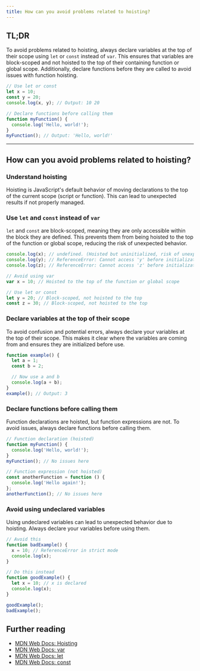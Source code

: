 ```yaml
---
title: How can you avoid problems related to hoisting?
---
```


## TL;DR

To avoid problems related to hoisting, always declare variables at the top of their scope using `let` or `const` instead of `var`. This ensures that variables are block-scoped and not hoisted to the top of their containing function or global scope. Additionally, declare functions before they are called to avoid issues with function hoisting.

```js live
// Use let or const
let x = 10;
const y = 20;
console.log(x, y); // Output: 10 20

// Declare functions before calling them
function myFunction() {
  console.log('Hello, world!');
}
myFunction(); // Output: 'Hello, world!'
```

---

## How can you avoid problems related to hoisting?

### Understand hoisting

Hoisting is JavaScript's default behavior of moving declarations to the top of the current scope (script or function). This can lead to unexpected results if not properly managed.

### Use `let` and `const` instead of `var`

`let` and `const` are block-scoped, meaning they are only accessible within the block they are defined. This prevents them from being hoisted to the top of the function or global scope, reducing the risk of unexpected behavior.

```js live
console.log(x); // undefined. (Hoisted but uninitialized, risk of unexpected behavior)
console.log(y); // ReferenceError: Cannot access 'y' before initialization. (Not hoisted)
console.log(z); // ReferenceError: Cannot access 'z' before initialization. (Not hoisted)

// Avoid using var
var x = 10; // Hoisted to the top of the function or global scope

// Use let or const
let y = 20; // Block-scoped, not hoisted to the top
const z = 30; // Block-scoped, not hoisted to the top
```

### Declare variables at the top of their scope

To avoid confusion and potential errors, always declare your variables at the top of their scope. This makes it clear where the variables are coming from and ensures they are initialized before use.

```js live
function example() {
  let a = 1;
  const b = 2;

  // Now use a and b
  console.log(a + b);
}
example(); // Output: 3
```

### Declare functions before calling them

Function declarations are hoisted, but function expressions are not. To avoid issues, always declare functions before calling them.

```js live
// Function declaration (hoisted)
function myFunction() {
  console.log('Hello, world!');
}
myFunction(); // No issues here

// Function expression (not hoisted)
const anotherFunction = function () {
  console.log('Hello again!');
};
anotherFunction(); // No issues here
```

### Avoid using undeclared variables

Using undeclared variables can lead to unexpected behavior due to hoisting. Always declare your variables before using them.

```js live
// Avoid this
function badExample() {
  x = 10; // ReferenceError in strict mode
  console.log(x);
}

// Do this instead
function goodExample() {
  let x = 10; // x is declared
  console.log(x);
}

goodExample();
badExample();
```

## Further reading

- [MDN Web Docs: Hoisting](https://developer.mozilla.org/en-US/docs/Glossary/Hoisting)
- [MDN Web Docs: var](https://developer.mozilla.org/en-US/docs/Web/JavaScript/Reference/Statements/var)
- [MDN Web Docs: let](https://developer.mozilla.org/en-US/docs/Web/JavaScript/Reference/Statements/let)
- [MDN Web Docs: const](https://developer.mozilla.org/en-US/docs/Web/JavaScript/Reference/Statements/const)
